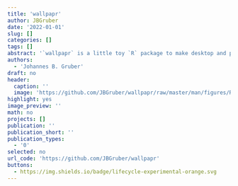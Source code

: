 ```yaml
---
title: 'wallpapr'
author: JBGruber
date: '2022-01-01'
slug: []
categories: []
tags: []
abstract: '`wallpapr` is a little toy `R` package to make desktop and phone backgrounds using `ggplot2`. The design is inspired (aka copied one-to-one) by the beautiful calender wallpapers of [Emma](http://emmastudies.com). You can check out her wallpapers at:  [emmastudies.com/tagged/download](http://emmastudies.com/tagged/download). With this package you can create your own calender wallpapers using an input image.'
authors:
  - 'Johannes B. Gruber'
draft: no
header:
  caption: ''
  image: 'https://github.com/JBGruber/wallpapr/raw/master/man/figures/README-4.jpg'
highlight: yes
image_preview: ''
math: no
projects: []
publication: ''
publication_short: ''
publication_types:
  - '0'
selected: no
url_code: 'https://github.com/JBGruber/wallpapr'
buttons:
  - https://img.shields.io/badge/lifecycle-experimental-orange.svg
---
```


